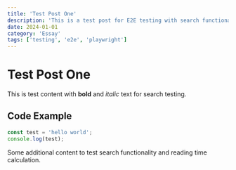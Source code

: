 ```yaml
---
title: 'Test Post One'
description: 'This is a test post for E2E testing with search functionality'
date: 2024-01-01
category: 'Essay'
tags: ['testing', 'e2e', 'playwright']
---
```


# Test Post One

This is test content with **bold** and _italic_ text for search testing.

## Code Example

```javascript
const test = 'hello world';
console.log(test);
```

Some additional content to test search functionality and reading time calculation.
